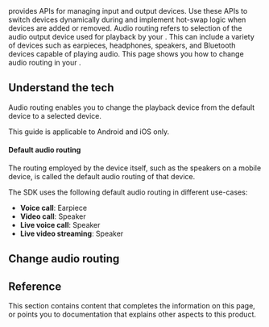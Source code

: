 
<PlatformWrapper platform="web">
<Vpd k="SDK" /> provides APIs for managing input and output devices. Use these APIs to switch devices dynamically during <Vpd k="PRODUCT"/> and implement hot-swap logic when devices are added or removed.
</PlatformWrapper>

<PlatformWrapper notAllowed="web">
Audio routing refers to selection of the audio output device used for playback by your <Vpl k="CLIENT" />. This can include a variety of devices such as earpieces, headphones, speakers, and Bluetooth devices capable of playing audio.
</PlatformWrapper>

<PlatformWrapper platform="android, ios, unity, react-native, web">

<PlatformWrapper notAllowed="web">
This page shows you how to change audio routing in your <Vpl k="CLIENT" />.

## Understand the tech

Audio routing enables you to change the playback device from the default device to a selected device.

<PlatformWrapper platform="react-native, unity">
<Admonition type="info">
This guide is applicable to Android and iOS only.
</Admonition>
</PlatformWrapper>

#### Default audio routing

The routing employed by the device itself, such as the speakers on a mobile device, is called the default audio routing of that device.

The SDK uses the following default audio routing in different use-cases:

- **Voice call**: Earpiece
- **Video call**: Speaker
- **Live voice call**: Speaker
- **Live video streaming**: Speaker

## Change audio routing
</PlatformWrapper>

<ProjectImplement/>

## Reference
This section contains content that completes the information on this page, or points you to documentation that explains other aspects to this product.

<Reference />

</PlatformWrapper>
<PlatformWrapper notAllowed="android, ios, unity, react-native, web">
<NotAvailable />
</PlatformWrapper>
